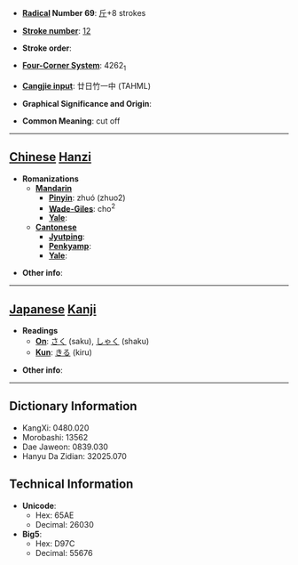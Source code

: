 
<!-- 
This page has been placed on ''Requests for Ph34rism.
This request has been subsequently carried out Ph34r themself.

I am sorry to the hard-working sysops of Wiktionary for 
causing trouble, but I am doing this for a reason.

Thank you (come again).
-->

* '''[[Wiktionary:Chinese radical index| Radical]] Number 69''': [[Wiktionary:Chinese radical index 斤|斤]]+8 strokes

* '''[[Wiktionary:Chinese total strokes index|Stroke number]]''': [[Wiktionary:Chinese total strokes index 12|12]]

* '''Stroke order''': 

* '''[[Wiktionary:Chinese four corner index|Four-Corner System]]''': 4262<sub>1</sub>

* '''[[Wiktionary:Chinese Cangjie index|Cangjie input]]''': 廿日竹一中 (TAHML)

* '''Graphical Significance and Origin''': 

* '''Common Meaning''': cut off

----

== [[Chinese]] [[Hanzi]] ==

* '''Romanizations'''
** '''[[Mandarin]]'''
*** '''[[Pinyin]]''': zhuó (zhuo2)
*** '''[[Wade-Giles]]''': cho<sup>2</sup>
*** '''[[Yale]]''': 
** '''[[Cantonese]]'''
*** '''[[Jyutping]]''':
*** '''[[Penkyamp]]''': 
*** '''[[Yale]]''': 

* '''Other info''': 

----

== [[Japanese]] [[Kanji]] ==

* '''Readings'''
** '''[[On]]''': [[さく]] (saku), [[しゃく]] (shaku)
** '''[[Kun]]''': [[きる]] (kiru)

* '''Other info''':  

----

== Dictionary Information ==

* KangXi: 0480.020
* Morobashi: 13562
* Dae Jaweon: 0839.030
* Hanyu Da Zidian: 32025.070

== Technical Information ==

* '''Unicode''':
** Hex: 65AE
** Decimal: 26030
* '''Big5''':
** Hex: D97C
** Decimal: 55676